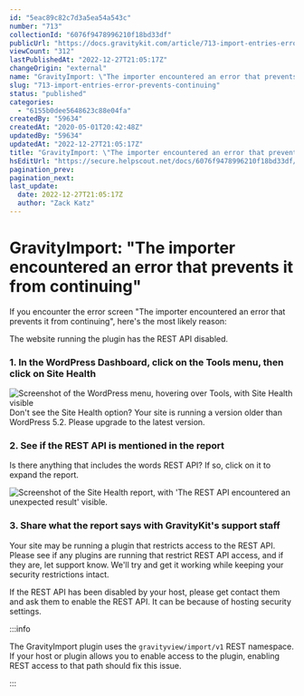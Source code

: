```yaml
---
id: "5eac89c82c7d3a5ea54a543c"
number: "713"
collectionId: "6076f9478996210f18bd33df"
publicUrl: "https://docs.gravitykit.com/article/713-import-entries-error-prevents-continuing"
viewCount: "312"
lastPublishedAt: "2022-12-27T21:05:17Z"
changeOrigin: "external"
name: "GravityImport: \"The importer encountered an error that prevents it from continuing\""
slug: "713-import-entries-error-prevents-continuing"
status: "published"
categories: 
  - "6155b0dee5648623c88e04fa"
createdBy: "59634"
createdAt: "2020-05-01T20:42:48Z"
updatedBy: "59634"
updatedAt: "2022-12-27T21:05:17Z"
title: "GravityImport: \"The importer encountered an error that prevents it from continuing\""
hsEditUrl: "https://secure.helpscout.net/docs/6076f9478996210f18bd33df/article/5eac89c82c7d3a5ea54a543c"
pagination_prev: 
pagination_next: 
last_update:
  date: 2022-12-27T21:05:17Z
  author: "Zack Katz"
---
```


# GravityImport: "The importer encountered an error that prevents it from continuing"

If you encounter the error screen "The importer encountered an error that prevents it from continuing", here's the most likely reason:

The website running the plugin has the REST API disabled.

### 1. In the WordPress Dashboard, click on the Tools menu, then click on Site Health

![Screenshot of the WordPress menu, hovering over Tools, with Site Health visible](https://i.gravitykit.com/d91gJh+) Don't see the Site Health option? Your site is running a version older than WordPress 5.2. Please upgrade to the latest version.

### 2. See if the REST API is mentioned in the report

Is there anything that includes the words REST API? If so, click on it to expand the report.

![Screenshot of the Site Health report, with 'The REST API encountered an unexpected result' visible.](https://i.gravitykit.com/XvcDYx+)

### 3. Share what the report says with GravityKit's support staff

Your site may be running a plugin that restricts access to the REST API. Please see if any plugins are running that restrict REST API access, and if they are, let support know. We'll try and get it working while keeping your security restrictions intact.

If the REST API has been disabled by your host, please get contact them and ask them to enable the REST API. It can be because of hosting security settings.


:::info

The GravityImport plugin uses the `gravityview/import/v1` REST namespace. If your host or plugin allows you to enable access to the plugin, enabling REST access to that path should fix this issue.

:::

 